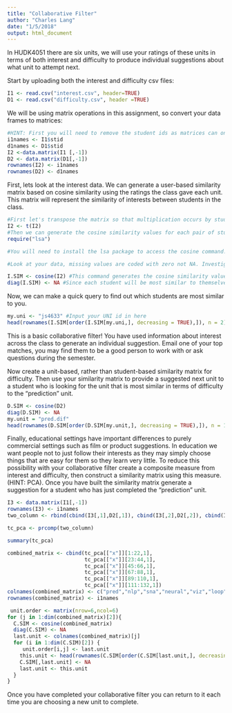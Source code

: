 ```yaml
---
title: "Collaborative Filter"
author: "Charles Lang"
date: "1/5/2018"
output: html_document
---
```



In HUDK4051 there are six units, we will use your ratings of these units in terms of both interest and difficulty to produce individual suggestions about what unit to attempt next.

Start by uploading both the interest and difficulty csv files:
```r
I1 <- read.csv("interest.csv", header=TRUE)
D1 <- read.csv("difficulty.csv", header =TRUE)
```

We will be using matrix operations in this assignment, so convert your data frames to matrices:
```r
#HINT: First you will need to remove the student ids as matrices can only contain one data type. You will then need to rename your row names with the student ids.
i1names <- I1$stid
d1names <- D1$stid
I2 <-data.matrix(I1 [,-1])
D2 <- data.matrix(D1[,-1])
rownames(I2) <- i1names
rownames(D2) <- d1names

```

First, lets look at the interest data. We can generate a user-based similarity matrix based on cosine similarity using the ratings the class gave each unit. This matrix will represent the similarity of interests between students in the class.

```r
#First let's transpose the matrix so that multiplication occurs by students rather than units.
I2 <- t(I2)
#Then we can generate the cosine similarity values for each pair of students
require("lsa")

#You will need to install the lsa package to access the cosine command.

#Look at your data, missing values are coded with zero not NA. Investigate cosine similarity and decide whether your missing values should be coded with zeros or NAs. Explain your choice.

I.SIM <- cosine(I2) #This command generates the cosine similarity values as a new matrix. Click on I.SIM in the Global Environment pane to see what it looks like.
diag(I.SIM) <- NA #Since each student will be most similar to themselves we want to remove that information
```

Now, we can make a quick query to find out which students are most similar to you. 
```r
my.uni <- "js4633" #Input your UNI id in here
head(rownames(I.SIM[order(I.SIM[my.uni,], decreasing = TRUE),]), n = 2) #This code orders the column of the matrix corresponding to your UNI according to similarity and returns the top two UNI ids for the students who's interests are most similar to yours
```

This is a basic collaborative filter! You have used information about interest across the class to generate an individual suggestion. Email one of your top matches, you may find them to be a good person to work with or ask questions during the semester.

Now create a unit-based, rather than student-based similarity matrix for difficulty. Then use your similarity matrix to provide a suggested next unit to a student who is looking for the unit that is most similar in terms of difficulty to the "prediction" unit. 
```r
D.SIM <- cosine(D2)
diag(D.SIM) <- NA
my.unit = "pred.dif"
head(rownames(D.SIM[order(D.SIM[my.unit,], decreasing = TRUE),]), n = 1)

```

Finally, educational settings have important differences to purely commercial settings such as film or product suggestions. In education we want people not to just follow their interests as they may simply choose things that are easy for them so they learn very little. To reduce this possibility with your collaborative filter create a composite measure from interest and difficulty, then construct a similarity matrix using this measure. (HINT: PCA). Once you have built the similarity matrix generate a suggestion for a student who has just completed the "prediction" unit.
```r
I3 <- data.matrix(I1[,-1])
rownames(I3) <- i1names
two_column <- rbind(cbind(I3[,1],D2[,1]), cbind(I3[,2],D2[,2]), cbind(I3[,3],D2[,3]), cbind(I3[,4],D2[,4]),cbind(I3[,5],D2[,5]),cbind(I3[,6],D2[,6]))

tc_pca <- prcomp(two_column)

summary(tc_pca)

combined_matrix <- cbind(tc_pca[["x"]][1:22,1], 
                         tc_pca[["x"]][23:44,1],
                         tc_pca[["x"]][45:66,1],
                         tc_pca[["x"]][67:88,1],
                         tc_pca[["x"]][89:110,1],
                         tc_pca[["x"]][111:132,1])
colnames(combined_matrix) <- c("pred","nlp","sna","neural","viz","loop")
rownames(combined_matrix) <- i1names

 unit.order <- matrix(nrow=6,ncol=6)
for (j in 1:dim(combined_matrix)[2]){
  C.SIM <- cosine(combined_matrix)
  diag(C.SIM) <- NA
  last.unit <- colnames(combined_matrix)[j]
  for (i in 1:dim(C.SIM)[2]) {
     unit.order[i,j] <- last.unit
    this.unit <- head(rownames(C.SIM[order(C.SIM[last.unit,], decreasing = TRUE),]), n = 1)
    C.SIM[,last.unit] <- NA
    last.unit <- this.unit
  }
}
```

Once you have completed your collaborative filter you can return to it each time you are choosing a new unit to complete.
